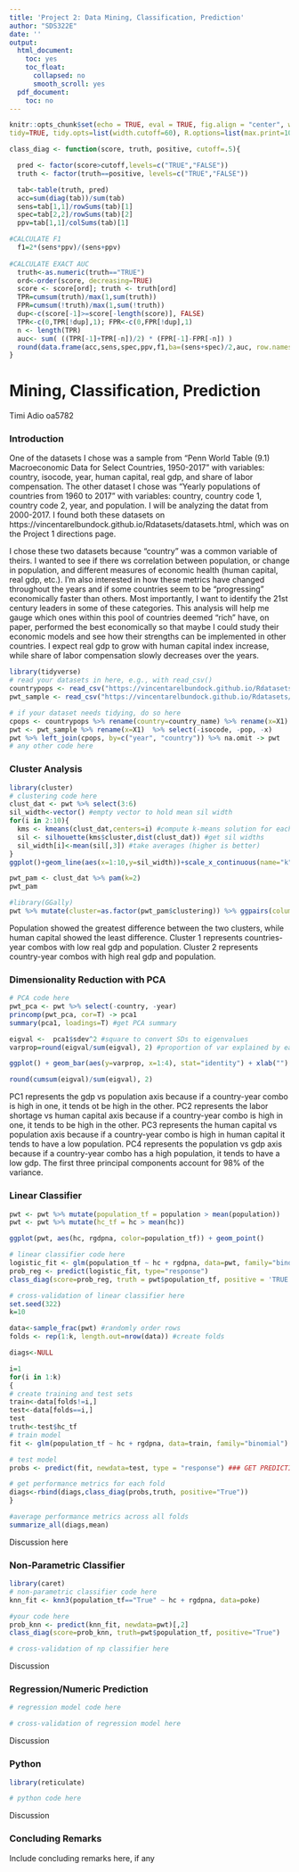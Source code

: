 ```yaml
---
title: 'Project 2: Data Mining, Classification, Prediction'
author: "SDS322E"
date: ''
output:
  html_document:
    toc: yes
    toc_float:
      collapsed: no
      smooth_scroll: yes
  pdf_document:
    toc: no
---
```


```r
knitr::opts_chunk$set(echo = TRUE, eval = TRUE, fig.align = "center", warning = F, message = F,
tidy=TRUE, tidy.opts=list(width.cutoff=60), R.options=list(max.print=100))

class_diag <- function(score, truth, positive, cutoff=.5){

  pred <- factor(score>cutoff,levels=c("TRUE","FALSE"))
  truth <- factor(truth==positive, levels=c("TRUE","FALSE"))

  tab<-table(truth, pred)
  acc=sum(diag(tab))/sum(tab)
  sens=tab[1,1]/rowSums(tab)[1]
  spec=tab[2,2]/rowSums(tab)[2]
  ppv=tab[1,1]/colSums(tab)[1]

#CALCULATE F1
  f1=2*(sens*ppv)/(sens+ppv)
  
#CALCULATE EXACT AUC
  truth<-as.numeric(truth=="TRUE")
  ord<-order(score, decreasing=TRUE)
  score <- score[ord]; truth <- truth[ord]
  TPR=cumsum(truth)/max(1,sum(truth))
  FPR=cumsum(!truth)/max(1,sum(!truth))
  dup<-c(score[-1]>=score[-length(score)], FALSE)
  TPR<-c(0,TPR[!dup],1); FPR<-c(0,FPR[!dup],1)
  n <- length(TPR)
  auc<- sum( ((TPR[-1]+TPR[-n])/2) * (FPR[-1]-FPR[-n]) )
  round(data.frame(acc,sens,spec,ppv,f1,ba=(sens+spec)/2,auc, row.names = "Metrics"),4)
}
```

# Mining, Classification, Prediction

Timi Adio oa5782

### Introduction 

One of the datasets I chose was a sample from "Penn World Table (9.1) Macroeconomic Data for Select Countries, 1950-2017" with variables: country, isocode, year, human capital, real gdp, and share of labor compensation. The other dataset I chose was "Yearly populations of countries from 1960 to 2017" with variables: country, country code 1, country code 2, year, and population. I will be analyzing the datat from 2000-2017. I found both these datasets on https://vincentarelbundock.github.io/Rdatasets/datasets.html, which was on the Project 1 directions page. 

I chose these two datasets because "country" was a common variable of theirs. I wanted to see if there ws correlation between population, or change in population, and different measures of economic health (human capital, real gdp, etc.). I'm also interested in how these metrics have changed throughout the years and if some countries seem to be "progressing" economically faster than others. Most importantly, I want to identify the 21st century leaders in some of these categories. This analysis will help me gauge which ones within this pool of countries deemed "rich" have, on paper, performed the best economically so that maybe I could study their economic models and see how their strengths can be implemented in other countries. I expect real gdp to grow with human capital index increase, while share of labor compensation slowly decreases over the years.

```R
library(tidyverse)
# read your datasets in here, e.g., with read_csv()
countrypops <- read_csv("https://vincentarelbundock.github.io/Rdatasets/csv/gt/countrypops.csv")
pwt_sample <- read_csv("https://vincentarelbundock.github.io/Rdatasets/csv/stevedata/pwt_sample.csv")

# if your dataset needs tidying, do so here
cpops <- countrypops %>% rename(country=country_name) %>% rename(x=X1) %>% select(-country_code_2, -country_code_3, -x)
pwt <- pwt_sample %>% rename(x=X1)  %>% select(-isocode, -pop, -x)
pwt %>% left_join(cpops, by=c("year", "country")) %>% na.omit -> pwt
# any other code here
```

### Cluster Analysis

```R
library(cluster)
# clustering code here
clust_dat <- pwt %>% select(3:6)
sil_width<-vector() #empty vector to hold mean sil width
for(i in 2:10){  
  kms <- kmeans(clust_dat,centers=i) #compute k-means solution for each k
  sil <- silhouette(kms$cluster,dist(clust_dat)) #get sil widths
  sil_width[i]<-mean(sil[,3]) #take averages (higher is better)
}
ggplot()+geom_line(aes(x=1:10,y=sil_width))+scale_x_continuous(name="k",breaks=1:10)

pwt_pam <- clust_dat %>% pam(k=2)
pwt_pam

#library(GGally)
pwt %>% mutate(cluster=as.factor(pwt_pam$clustering)) %>% ggpairs(columns = c(3:7), aes(color=cluster))

```

Population showed the greatest difference between the two clusters, while human capital showed the least difference. Cluster 1 represents countries-year combos with low real gdp and population. Cluster 2 represents country-year combos with high real gdp and population. 
    
### Dimensionality Reduction with PCA

```R
# PCA code here
pwt_pca <- pwt %>% select(-country, -year)
princomp(pwt_pca, cor=T) -> pca1
summary(pca1, loadings=T) #get PCA summary

eigval <-  pca1$sdev^2 #square to convert SDs to eigenvalues
varprop=round(eigval/sum(eigval), 2) #proportion of var explained by each PC

ggplot() + geom_bar(aes(y=varprop, x=1:4), stat="identity") + xlab("") + geom_path(aes(y=varprop, x=1:4)) + geom_text(aes(x=1:4, y=varprop, label=round(varprop, 2)), vjust=1, col="white", size=5) + scale_y_continuous(breaks=seq(0, .6, .2), labels = scales::percent) + scale_x_continuous(breaks=1:10)

round(cumsum(eigval)/sum(eigval), 2)
```

PC1 represents the gdp vs population axis because if a country-year combo is high in one, it tends ot be high in the other. PC2 represents the labor shortage vs human capital axis because if a country-year combo is high in one, it tends to be high in the other. PC3 represents the human capital vs population axis because if a country-year combo is high in human capital it tends to have a low population. PC4 represents the population vs gdp axis because if a country-year combo has a high population, it tends to have a low gdp. The first three principal components account for 98% of the variance.

###  Linear Classifier

```R
pwt <- pwt %>% mutate(population_tf = population > mean(population))
pwt <- pwt %>% mutate(hc_tf = hc > mean(hc))

ggplot(pwt, aes(hc, rgdpna, color=population_tf)) + geom_point()

# linear classifier code here
logistic_fit <- glm(population_tf ~ hc + rgdpna, data=pwt, family="binomial")
prob_reg <- predict(logistic_fit, type="response")
class_diag(score=prob_reg, truth = pwt$population_tf, positive = 'TRUE')

```

```R
# cross-validation of linear classifier here
set.seed(322)
k=10

data<-sample_frac(pwt) #randomly order rows
folds <- rep(1:k, length.out=nrow(data)) #create folds

diags<-NULL

i=1
for(i in 1:k)
{
# create training and test sets
train<-data[folds!=i,] 
test<-data[folds==i,] 
test
truth<-test$hc_tf
# train model
fit <- glm(population_tf ~ hc + rgdpna, data=train, family="binomial") ### SPECIFY THE LOGISTIC REGRESSION MODEL FIT TO THE TRAINING SET HERE

# test model
probs <- predict(fit, newdata=test, type = "response") ### GET PREDICTIONS FROM THE TRAINED MODEL ON THE TEST SET HERE

# get performance metrics for each fold
diags<-rbind(diags,class_diag(probs,truth, positive="True")) 
}

#average performance metrics across all folds
summarize_all(diags,mean)
```

Discussion here

### Non-Parametric Classifier

```R
library(caret)
# non-parametric classifier code here
knn_fit <- knn3(population_tf=="True" ~ hc + rgdpna, data=poke)

#your code here
prob_knn <- predict(knn_fit, newdata=pwt)[,2]
class_diag(score=prob_knn, truth=pwt$population_tf, positive="True")
```

```R
# cross-validation of np classifier here
```

Discussion


### Regression/Numeric Prediction

```R
# regression model code here
```

```R
# cross-validation of regression model here
```

Discussion

### Python 

```R
library(reticulate)
```

```python
# python code here
```

Discussion

### Concluding Remarks

Include concluding remarks here, if any




